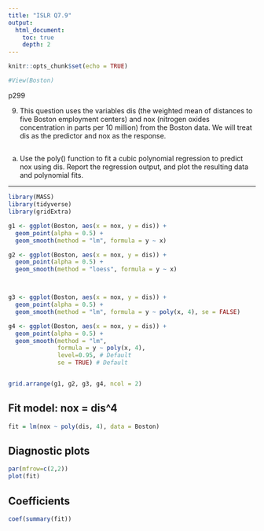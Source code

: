 ```yaml
---
title: "ISLR Q7.9"
output:
  html_document:
    toc: true
    depth: 2    
---
```


```r
knitr::opts_chunk$set(echo = TRUE)
```


```r
#View(Boston)
```

p299

9) This question uses the variables dis (the weighted mean of distances to five Boston employment centers) and nox (nitrogen oxides concentration in parts per 10 million) from the Boston data. We will treat dis as the predictor and nox as the response.

##


a) Use the poly() function to fit a cubic polynomial regression to predict nox using dis. Report the regression output, and plot the resulting data and polynomial fits.

***

```r
library(MASS)
library(tidyverse)
library(gridExtra)
```

```r
g1 <- ggplot(Boston, aes(x = nox, y = dis)) +
  geom_point(alpha = 0.5) +
  geom_smooth(method = "lm", formula = y ~ x)

g2 <- ggplot(Boston, aes(x = nox, y = dis)) +
  geom_point(alpha = 0.5) +
  geom_smooth(method = "loess", formula = y ~ x)



g3 <- ggplot(Boston, aes(x = nox, y = dis)) +
  geom_point(alpha = 0.5) +
  geom_smooth(method = "lm", formula = y ~ poly(x, 4), se = FALSE)

g4 <- ggplot(Boston, aes(x = nox, y = dis)) +
  geom_point(alpha = 0.5) +
  geom_smooth(method = "lm", 
              formula = y ~ poly(x, 4),
              level=0.95, # Default
              se = TRUE) # Default


grid.arrange(g1, g2, g3, g4, ncol = 2)

```

## Fit model: nox = dis^4
```r
fit = lm(nox ~ poly(dis, 4), data = Boston)
```

## Diagnostic plots
```r
par(mfrow=c(2,2))
plot(fit)
```


## Coefficients
```r
coef(summary(fit))
```

